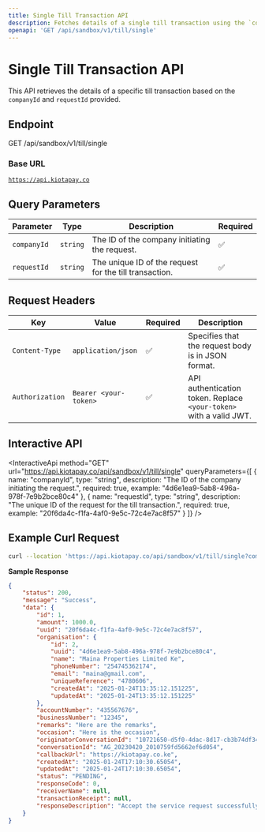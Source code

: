 ```yaml
---
title: Single Till Transaction API
description: Fetches details of a single till transaction using the `companyId` and `requestId`.
openapi: 'GET /api/sandbox/v1/till/single'
---
```


# Single Till Transaction API

This API retrieves the details of a specific till transaction based on the `companyId` and `requestId` provided.

## Endpoint

GET /api/sandbox/v1/till/single

### Base URL

[`https://api.kiotapay.co`](https://api.kiotapay.co)

## Query Parameters

| Parameter   | Type     | Description                                            | Required |
| ----------- | -------- | ------------------------------------------------------ | -------- |
| `companyId` | `string` | The ID of the company initiating the request.          | ✅        |
| `requestId` | `string` | The unique ID of the request for the till transaction. | ✅        |

## **Request Headers**

| Key             | Value                 | Required | Description                                                        |
| --------------- | --------------------- | -------- | ------------------------------------------------------------------ |
| `Content-Type`  | `application/json`    | ✅        | Specifies that the request body is in JSON format.                 |
| `Authorization` | `Bearer <your-token>` | ✅        | API authentication token. Replace `<your-token>` with a valid JWT. |

## Interactive API

<InteractiveApi
  method="GET"
  url="https://api.kiotapay.co/api/sandbox/v1/till/single"
  queryParameters={[
  {
    name: "companyId",
    type: "string",
    description: "The ID of the company initiating the request.",
    required: true,
    example: "4d6e1ea9-5ab8-496a-978f-7e9b2bce80c4"
  },
  {
    name: "requestId",
    type: "string",
    description: "The unique ID of the request for the till transaction.",
    required: true,
    example: "20f6da4c-f1fa-4af0-9e5c-72c4e7ac8f57"
  }
]}
/>

## Example Curl Request

```bash
curl --location 'https://api.kiotapay.co/api/sandbox/v1/till/single?companyId=4d6e1ea9-5ab8-496a-978f-7e9b2bce80c4&requestId=20f6da4c-f1fa-4af0-9e5c-72c4e7ac8f57'
```

**Sample Response**

```json
{
    "status": 200,
    "message": "Success",
    "data": {
        "id": 1,
        "amount": 1000.0,
        "uuid": "20f6da4c-f1fa-4af0-9e5c-72c4e7ac8f57",
        "organisation": {
            "id": 2,
            "uuid": "4d6e1ea9-5ab8-496a-978f-7e9b2bce80c4",
            "name": "Maina Properties Limited Ke",
            "phoneNumber": "254745362174",
            "email": "maina@gmail.com",
            "uniqueReference": "4780606",
            "createdAt": "2025-01-24T13:35:12.151225",
            "updatedAt": "2025-01-24T13:35:12.151225"
        },
        "accountNumber": "435567676",
        "businessNumber": "12345",
        "remarks": "Here are the remarks",
        "occasion": "Here is the occasion",
        "originatorConversationId": "10721650-d5f0-4dac-8d17-cb3b74df34c8",
        "conversationId": "AG_20230420_2010759fd5662ef6d054",
        "callbackUrl": "https://kiotapay.co.ke",
        "createdAt": "2025-01-24T17:10:30.65054",
        "updatedAt": "2025-01-24T17:10:30.65054",
        "status": "PENDING",
        "responseCode": 0,
        "receiverName": null,
        "transactionReceipt": null,
        "responseDescription": "Accept the service request successfully."
    }
}
```